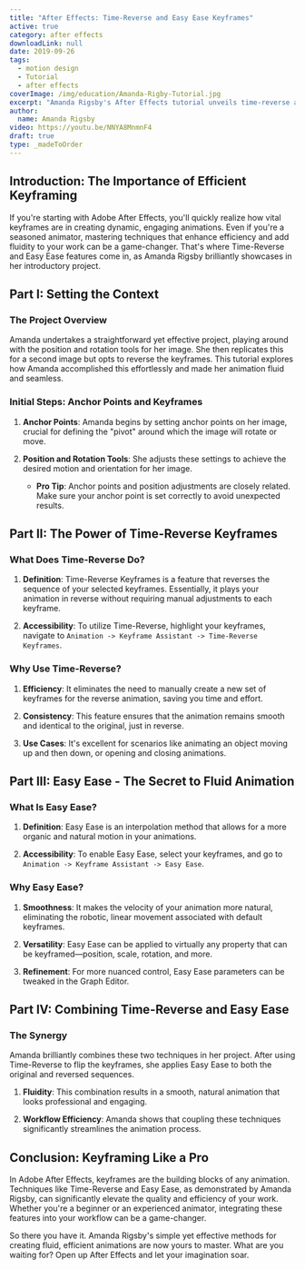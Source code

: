 ```yaml
---
title: "After Effects: Time-Reverse and Easy Ease Keyframes"
active: true
category: after effects
downloadLink: null
date: 2019-09-26
tags:
  - motion design
  - Tutorial
  - after effects
coverImage: /img/education/Amanda-Rigby-Tutorial.jpg
excerpt: "Amanda Rigsby's After Effects tutorial unveils time-reverse and Easy Ease In techniques for fluid animations. Learn to use Keyframes Assistant effectively."
author:
  name: Amanda Rigsby
video: https://youtu.be/NNYA8MnmnF4
draft: true
type: _madeToOrder
---
```


## Introduction: The Importance of Efficient Keyframing

If you're starting with Adobe After Effects, you'll quickly realize how vital keyframes are in creating dynamic, engaging animations. Even if you're a seasoned animator, mastering techniques that enhance efficiency and add fluidity to your work can be a game-changer. That's where Time-Reverse and Easy Ease features come in, as Amanda Rigsby brilliantly showcases in her introductory project.

## Part I: Setting the Context

### The Project Overview

Amanda undertakes a straightforward yet effective project, playing around with the position and rotation tools for her image. She then replicates this for a second image but opts to reverse the keyframes. This tutorial explores how Amanda accomplished this effortlessly and made her animation fluid and seamless.

### Initial Steps: Anchor Points and Keyframes

1. **Anchor Points**: Amanda begins by setting anchor points on her image, crucial for defining the "pivot" around which the image will rotate or move.

2. **Position and Rotation Tools**: She adjusts these settings to achieve the desired motion and orientation for her image.

   - **Pro Tip**: Anchor points and position adjustments are closely related. Make sure your anchor point is set correctly to avoid unexpected results.

## Part II: The Power of Time-Reverse Keyframes

### What Does Time-Reverse Do?

1. **Definition**: Time-Reverse Keyframes is a feature that reverses the sequence of your selected keyframes. Essentially, it plays your animation in reverse without requiring manual adjustments to each keyframe.

2. **Accessibility**: To utilize Time-Reverse, highlight your keyframes, navigate to `Animation -> Keyframe Assistant -> Time-Reverse Keyframes`.

### Why Use Time-Reverse?

1. **Efficiency**: It eliminates the need to manually create a new set of keyframes for the reverse animation, saving you time and effort.

2. **Consistency**: This feature ensures that the animation remains smooth and identical to the original, just in reverse. 

3. **Use Cases**: It's excellent for scenarios like animating an object moving up and then down, or opening and closing animations.

## Part III: Easy Ease - The Secret to Fluid Animation

### What Is Easy Ease?

1. **Definition**: Easy Ease is an interpolation method that allows for a more organic and natural motion in your animations.

2. **Accessibility**: To enable Easy Ease, select your keyframes, and go to `Animation -> Keyframe Assistant -> Easy Ease`.

### Why Easy Ease?

1. **Smoothness**: It makes the velocity of your animation more natural, eliminating the robotic, linear movement associated with default keyframes.

2. **Versatility**: Easy Ease can be applied to virtually any property that can be keyframed—position, scale, rotation, and more.

3. **Refinement**: For more nuanced control, Easy Ease parameters can be tweaked in the Graph Editor.

## Part IV: Combining Time-Reverse and Easy Ease

### The Synergy

Amanda brilliantly combines these two techniques in her project. After using Time-Reverse to flip the keyframes, she applies Easy Ease to both the original and reversed sequences.

1. **Fluidity**: This combination results in a smooth, natural animation that looks professional and engaging.

2. **Workflow Efficiency**: Amanda shows that coupling these techniques significantly streamlines the animation process.

## Conclusion: Keyframing Like a Pro

In Adobe After Effects, keyframes are the building blocks of any animation. Techniques like Time-Reverse and Easy Ease, as demonstrated by Amanda Rigsby, can significantly elevate the quality and efficiency of your work. Whether you're a beginner or an experienced animator, integrating these features into your workflow can be a game-changer.

So there you have it. Amanda Rigsby's simple yet effective methods for creating fluid, efficient animations are now yours to master. What are you waiting for? Open up After Effects and let your imagination soar.